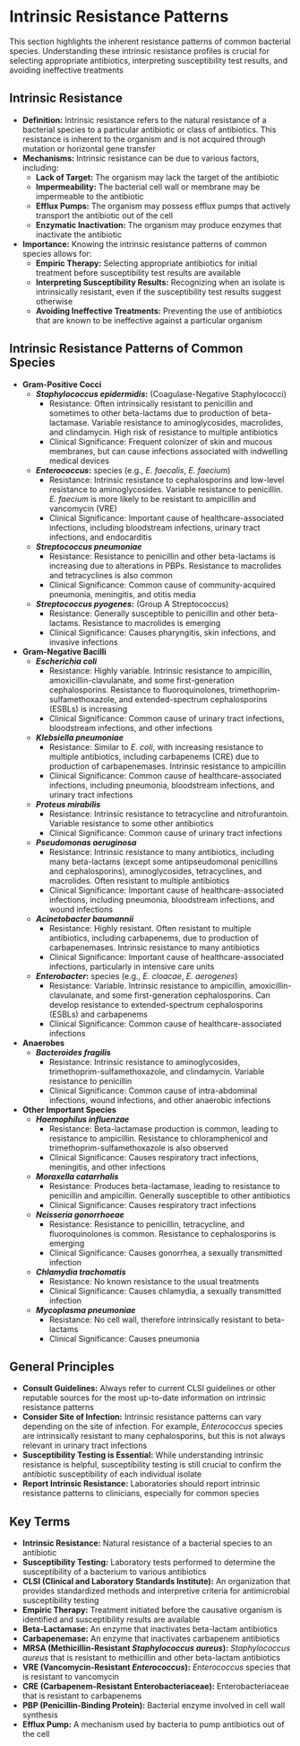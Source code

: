 #  Intrinsic Resistance Patterns {-}

This section highlights the inherent resistance patterns of common bacterial species. Understanding these intrinsic resistance profiles is crucial for selecting appropriate antibiotics, interpreting susceptibility test results, and avoiding ineffective treatments

## **Intrinsic Resistance** {-}

*   **Definition:** Intrinsic resistance refers to the natural resistance of a bacterial species to a particular antibiotic or class of antibiotics. This resistance is inherent to the organism and is not acquired through mutation or horizontal gene transfer
*   **Mechanisms:** Intrinsic resistance can be due to various factors, including:
    *   **Lack of Target:** The organism may lack the target of the antibiotic
    *   **Impermeability:** The bacterial cell wall or membrane may be impermeable to the antibiotic
    *   **Efflux Pumps:** The organism may possess efflux pumps that actively transport the antibiotic out of the cell
    *   **Enzymatic Inactivation:** The organism may produce enzymes that inactivate the antibiotic
*   **Importance:** Knowing the intrinsic resistance patterns of common species allows for:
    *   **Empiric Therapy:** Selecting appropriate antibiotics for initial treatment before susceptibility test results are available
    *   **Interpreting Susceptibility Results:** Recognizing when an isolate is intrinsically resistant, even if the susceptibility test results suggest otherwise
    *   **Avoiding Ineffective Treatments:** Preventing the use of antibiotics that are known to be ineffective against a particular organism

## **Intrinsic Resistance Patterns of Common Species** {-}

*   **Gram-Positive Cocci**
    *   ***Staphylococcus epidermidis*:** (Coagulase-Negative Staphylococci)
        *   Resistance: Often intrinsically resistant to penicillin and sometimes to other beta-lactams due to production of beta-lactamase. Variable resistance to aminoglycosides, macrolides, and clindamycin. High risk of resistance to multiple antibiotics
        *   Clinical Significance: Frequent colonizer of skin and mucous membranes, but can cause infections associated with indwelling medical devices
    *   ***Enterococcus*:** species (e.g., *E. faecalis*, *E. faecium*)
        *   Resistance: Intrinsic resistance to cephalosporins and low-level resistance to aminoglycosides. Variable resistance to penicillin. *E. faecium* is more likely to be resistant to ampicillin and vancomycin (VRE)
        *   Clinical Significance: Important cause of healthcare-associated infections, including bloodstream infections, urinary tract infections, and endocarditis
    *   ***Streptococcus pneumoniae***
        *   Resistance: Resistance to penicillin and other beta-lactams is increasing due to alterations in PBPs. Resistance to macrolides and tetracyclines is also common
        *   Clinical Significance: Common cause of community-acquired pneumonia, meningitis, and otitis media
    *   ***Streptococcus pyogenes*:** (Group A Streptococcus)
        *   Resistance: Generally susceptible to penicillin and other beta-lactams. Resistance to macrolides is emerging
        *   Clinical Significance: Causes pharyngitis, skin infections, and invasive infections

*   **Gram-Negative Bacilli**
    *   ***Escherichia coli***
        *   Resistance: Highly variable. Intrinsic resistance to ampicillin, amoxicillin-clavulanate, and some first-generation cephalosporins. Resistance to fluoroquinolones, trimethoprim-sulfamethoxazole, and extended-spectrum cephalosporins (ESBLs) is increasing
        *   Clinical Significance: Common cause of urinary tract infections, bloodstream infections, and other infections
    *   ***Klebsiella pneumoniae***
        *   Resistance: Similar to *E. coli*, with increasing resistance to multiple antibiotics, including carbapenems (CRE) due to production of carbapenemases. Intrinsic resistance to ampicillin
        *   Clinical Significance: Common cause of healthcare-associated infections, including pneumonia, bloodstream infections, and urinary tract infections
    *   ***Proteus mirabilis***
        *   Resistance: Intrinsic resistance to tetracycline and nitrofurantoin. Variable resistance to some other antibiotics
        *   Clinical Significance: Common cause of urinary tract infections
    *   ***Pseudomonas aeruginosa***
        *   Resistance: Intrinsic resistance to many antibiotics, including many beta-lactams (except some antipseudomonal penicillins and cephalosporins), aminoglycosides, tetracyclines, and macrolides. Often resistant to multiple antibiotics
        *   Clinical Significance: Important cause of healthcare-associated infections, including pneumonia, bloodstream infections, and wound infections
    *   ***Acinetobacter baumannii***
        *   Resistance: Highly resistant. Often resistant to multiple antibiotics, including carbapenems, due to production of carbapenemases. Intrinsic resistance to many antibiotics
        *   Clinical Significance: Important cause of healthcare-associated infections, particularly in intensive care units
    *   ***Enterobacter*:** species (e.g., *E. cloacae*, *E. aerogenes*)
        *   Resistance: Variable. Intrinsic resistance to ampicillin, amoxicillin-clavulanate, and some first-generation cephalosporins. Can develop resistance to extended-spectrum cephalosporins (ESBLs) and carbapenems
        *   Clinical Significance: Common cause of healthcare-associated infections

*   **Anaerobes**
    *   ***Bacteroides fragilis***
        *   Resistance: Intrinsic resistance to aminoglycosides, trimethoprim-sulfamethoxazole, and clindamycin. Variable resistance to penicillin
        *   Clinical Significance: Common cause of intra-abdominal infections, wound infections, and other anaerobic infections

*   **Other Important Species**
    *   ***Haemophilus influenzae***
        *   Resistance: Beta-lactamase production is common, leading to resistance to ampicillin. Resistance to chloramphenicol and trimethoprim-sulfamethoxazole is also observed
        *   Clinical Significance: Causes respiratory tract infections, meningitis, and other infections
    *   ***Moraxella catarrhalis***
        *   Resistance: Produces beta-lactamase, leading to resistance to penicillin and ampicillin. Generally susceptible to other antibiotics
        *   Clinical Significance: Causes respiratory tract infections
    *   ***Neisseria gonorrhoeae***
        *   Resistance: Resistance to penicillin, tetracycline, and fluoroquinolones is common. Resistance to cephalosporins is emerging
        *   Clinical Significance: Causes gonorrhea, a sexually transmitted infection
    *   ***Chlamydia trachomatis***
        *   Resistance: No known resistance to the usual treatments
        *   Clinical Significance: Causes chlamydia, a sexually transmitted infection
    *   ***Mycoplasma pneumoniae***
        *   Resistance: No cell wall, therefore intrinsically resistant to beta-lactams
        *   Clinical Significance: Causes pneumonia

## **General Principles** {-}

*   **Consult Guidelines:** Always refer to current CLSI guidelines or other reputable sources for the most up-to-date information on intrinsic resistance patterns
*   **Consider Site of Infection:** Intrinsic resistance patterns can vary depending on the site of infection. For example, *Enterococcus* species are intrinsically resistant to many cephalosporins, but this is not always relevant in urinary tract infections
*   **Susceptibility Testing is Essential:** While understanding intrinsic resistance is helpful, susceptibility testing is still crucial to confirm the antibiotic susceptibility of each individual isolate
*   **Report Intrinsic Resistance:** Laboratories should report intrinsic resistance patterns to clinicians, especially for common species

## **Key Terms** {-}

*   **Intrinsic Resistance:** Natural resistance of a bacterial species to an antibiotic
*   **Susceptibility Testing:** Laboratory tests performed to determine the susceptibility of a bacterium to various antibiotics
*   **CLSI (Clinical and Laboratory Standards Institute):** An organization that provides standardized methods and interpretive criteria for antimicrobial susceptibility testing
*   **Empiric Therapy:** Treatment initiated before the causative organism is identified and susceptibility results are available
*   **Beta-Lactamase:** An enzyme that inactivates beta-lactam antibiotics
*   **Carbapenemase:** An enzyme that inactivates carbapenem antibiotics
*   **MRSA (Methicillin-Resistant *Staphylococcus aureus*):** *Staphylococcus aureus* that is resistant to methicillin and other beta-lactam antibiotics
*   **VRE (Vancomycin-Resistant *Enterococcus*):** *Enterococcus* species that is resistant to vancomycin
*   **CRE (Carbapenem-Resistant Enterobacteriaceae):** Enterobacteriaceae that is resistant to carbapenems
*   **PBP (Penicillin-Binding Protein):** Bacterial enzyme involved in cell wall synthesis
*   **Efflux Pump:** A mechanism used by bacteria to pump antibiotics out of the cell
